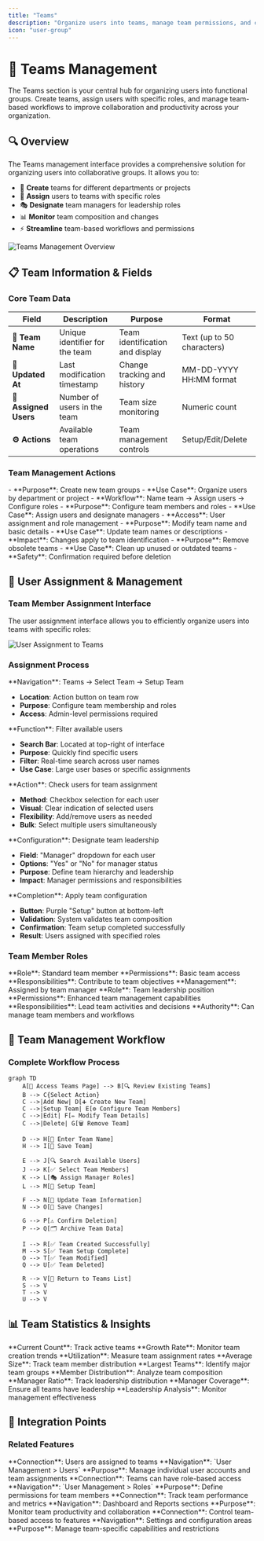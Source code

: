 ```yaml
---
title: "Teams"
description: "Organize users into teams, manage team permissions, and configure team-based access controls"
icon: "user-group"
---
```


# 👥 Teams Management

<Info>
The Teams section is your central hub for organizing users into functional groups. Create teams, assign users with specific roles, and manage team-based workflows to improve collaboration and productivity across your organization.
</Info>

## 🔍 Overview

The Teams management interface provides a comprehensive solution for organizing users into collaborative groups. It allows you to:

- 👥 **Create** teams for different departments or projects
- 👤 **Assign** users to teams with specific roles
- 🎭 **Designate** team managers for leadership roles
- 📊 **Monitor** team composition and changes
- ⚡ **Streamline** team-based workflows and permissions

<img src="/images/user-management/teams/overview.png" alt="Teams Management Overview" />

## 📋 Team Information & Fields

### Core Team Data

| Field | Description | Purpose | Format |
|-------|-------------|---------|---------|
| **👥 Team Name** | Unique identifier for the team | Team identification and display | Text (up to 50 characters) |
| **📅 Updated At** | Last modification timestamp | Change tracking and history | MM-DD-YYYY HH:MM format |
| **👤 Assigned Users** | Number of users in the team | Team size monitoring | Numeric count |
| **⚙️ Actions** | Available team operations | Team management controls | Setup/Edit/Delete |

### Team Management Actions

<CardGroup cols={3}>
<Card title="➕ Add Team" icon="plus">
- **Purpose**: Create new team groups
- **Use Case**: Organize users by department or project
- **Workflow**: Name team → Assign users → Configure roles
</Card>

<Card title="⚙️ Setup Team" icon="settings">
- **Purpose**: Configure team members and roles
- **Use Case**: Assign users and designate managers
- **Access**: User assignment and role management
</Card>

<Card title="✏️ Edit Team" icon="edit">
- **Purpose**: Modify team name and basic details
- **Use Case**: Update team names or descriptions
- **Impact**: Changes apply to team identification
</Card>

<Card title="🗑️ Delete Team" icon="trash">
- **Purpose**: Remove obsolete teams
- **Use Case**: Clean up unused or outdated teams
- **Safety**: Confirmation required before deletion
</Card>
</CardGroup>

## 👤 User Assignment & Management

### Team Member Assignment Interface

The user assignment interface allows you to efficiently organize users into teams with specific roles:

<img src="/images/user-management/teams/user-asign.png" alt="User Assignment to Teams" />

### Assignment Process

<Steps>
<Step title="👥 Access Team Setup">
**Navigation**: Teams → Select Team → Setup Team

- **Location**: Action button on team row
- **Purpose**: Configure team membership and roles
- **Access**: Admin-level permissions required
</Step>

<Step title="🔍 Search Users">
**Function**: Filter available users

- **Search Bar**: Located at top-right of interface
- **Purpose**: Quickly find specific users
- **Filter**: Real-time search across user names
- **Use Case**: Large user bases or specific assignments
</Step>

<Step title="✅ Select Team Members">
**Action**: Check users for team assignment

- **Method**: Checkbox selection for each user
- **Visual**: Clear indication of selected users
- **Flexibility**: Add/remove users as needed
- **Bulk**: Select multiple users simultaneously
</Step>

<Step title="🎭 Assign Manager Roles">
**Configuration**: Designate team leadership

- **Field**: "Manager" dropdown for each user
- **Options**: "Yes" or "No" for manager status
- **Purpose**: Define team hierarchy and leadership
- **Impact**: Manager permissions and responsibilities
</Step>

<Step title="💾 Setup Team">
**Completion**: Apply team configuration

- **Button**: Purple "Setup" button at bottom-left
- **Validation**: System validates team composition
- **Confirmation**: Team setup completed successfully
- **Result**: Users assigned with specified roles
</Step>
</Steps>

### Team Member Roles

<CardGroup cols={2}>
<Card title="👤 Team Member" icon="user">
**Role**: Standard team member
**Permissions**: Basic team access
**Responsibilities**: Contribute to team objectives
**Management**: Assigned by team manager
</Card>

<Card title="🎭 Team Manager" icon="user-check">
**Role**: Team leadership position
**Permissions**: Enhanced team management capabilities
**Responsibilities**: Lead team activities and decisions
**Authority**: Can manage team members and workflows
</Card>
</CardGroup>

## 🔄 Team Management Workflow

### Complete Workflow Process

```mermaid
graph TD
    A[👥 Access Teams Page] --> B[🔍 Review Existing Teams]
    B --> C{Select Action}
    C -->|Add New| D[➕ Create New Team]
    C -->|Setup Team| E[⚙️ Configure Team Members]
    C -->|Edit| F[✏️ Modify Team Details]
    C -->|Delete| G[🗑️ Remove Team]
    
    D --> H[📝 Enter Team Name]
    H --> I[💾 Save Team]
    
    E --> J[🔍 Search Available Users]
    J --> K[✅ Select Team Members]
    K --> L[🎭 Assign Manager Roles]
    L --> M[💾 Setup Team]
    
    F --> N[📝 Update Team Information]
    N --> O[💾 Save Changes]
    
    G --> P[⚠️ Confirm Deletion]
    P --> Q[🗂️ Archive Team Data]
    
    I --> R[✅ Team Created Successfully]
    M --> S[✅ Team Setup Complete]
    O --> T[✅ Team Modified]
    Q --> U[✅ Team Deleted]
    
    R --> V[🔄 Return to Teams List]
    S --> V
    T --> V
    U --> V
```

## 📊 Team Statistics & Insights

<CardGroup cols={3}>
<Card title="👥 Total Teams" icon="user-group">
**Current Count**: Track active teams
**Growth Rate**: Monitor team creation trends
**Utilization**: Measure team assignment rates
</Card>

<Card title="👤 Team Members" icon="users">
**Average Size**: Track team member distribution
**Largest Teams**: Identify major team groups
**Member Distribution**: Analyze team composition
</Card>

<Card title="🎭 Team Managers" icon="user-check">
**Manager Ratio**: Track leadership distribution
**Manager Coverage**: Ensure all teams have leadership
**Leadership Analysis**: Monitor management effectiveness
</Card>
</CardGroup>

    

## 🔗 Integration Points

### Related Features

<CardGroup cols={2}>
<Card title="👤 Users Management" icon="users">
**Connection**: Users are assigned to teams
**Navigation**: `User Management > Users`
**Purpose**: Manage individual user accounts and team assignments
</Card>

<Card title="🎭 Roles Management" icon="shield">
**Connection**: Teams can have role-based access
**Navigation**: `User Management > Roles`
**Purpose**: Define permissions for team members
</Card>

<Card title="📊 Team Analytics" icon="chart-line">
**Connection**: Track team performance and metrics
**Navigation**: Dashboard and Reports sections
**Purpose**: Monitor team productivity and collaboration
</Card>

<Card title="🔐 Team Permissions" icon="lock">
**Connection**: Control team-based access to features
**Navigation**: Settings and configuration areas
**Purpose**: Manage team-specific capabilities and restrictions
</Card>
</CardGroup>



